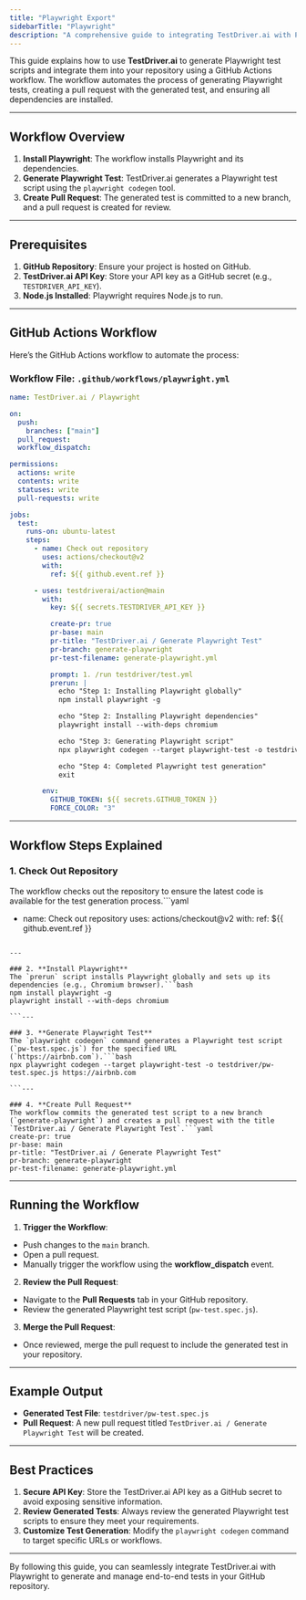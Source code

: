 ```yaml
---
title: "Playwright Export"
sidebarTitle: "Playwright"
description: "A comprehensive guide to integrating TestDriver.ai with Playwright for automated test generation."
---
```


This guide explains how to use **TestDriver.ai** to generate Playwright test scripts and integrate them into your repository using a GitHub Actions workflow. The workflow automates the process of generating Playwright tests, creating a pull request with the generated test, and ensuring all dependencies are installed.

---

## Workflow Overview

1. **Install Playwright**: The workflow installs Playwright and its dependencies.
2. **Generate Playwright Test**: TestDriver.ai generates a Playwright test script using the `playwright codegen` tool.
3. **Create Pull Request**: The generated test is committed to a new branch, and a pull request is created for review.

---

## Prerequisites

1. **GitHub Repository**: Ensure your project is hosted on GitHub.
2. **TestDriver.ai API Key**: Store your API key as a GitHub secret (e.g., `TESTDRIVER_API_KEY`).
3. **Node.js Installed**: Playwright requires Node.js to run.

---

## GitHub Actions Workflow

Here’s the GitHub Actions workflow to automate the process:

### Workflow File: `.github/workflows/playwright.yml`

```yaml
name: TestDriver.ai / Playwright

on:
  push:
    branches: ["main"]
  pull_request:
  workflow_dispatch:

permissions:
  actions: write
  contents: write
  statuses: write
  pull-requests: write

jobs:
  test:
    runs-on: ubuntu-latest
    steps:
      - name: Check out repository
        uses: actions/checkout@v2
        with:
          ref: ${{ github.event.ref }}

      - uses: testdriverai/action@main
        with:
          key: ${{ secrets.TESTDRIVER_API_KEY }}

          create-pr: true
          pr-base: main
          pr-title: "TestDriver.ai / Generate Playwright Test"
          pr-branch: generate-playwright
          pr-test-filename: generate-playwright.yml

          prompt: 1. /run testdriver/test.yml
          prerun: |
            echo "Step 1: Installing Playwright globally"
            npm install playwright -g

            echo "Step 2: Installing Playwright dependencies"
            playwright install --with-deps chromium

            echo "Step 3: Generating Playwright script"
            npx playwright codegen --target playwright-test -o testdriver/pw-test.spec.js https://airbnb.com

            echo "Step 4: Completed Playwright test generation"
            exit

        env:
          GITHUB_TOKEN: ${{ secrets.GITHUB_TOKEN }}
          FORCE_COLOR: "3"


```

---

## Workflow Steps Explained

### 1. **Check Out Repository**
The workflow checks out the repository to ensure the latest code is available for the test generation process.```yaml
- name: Check out repository
  uses: actions/checkout@v2
  with:
    ref: $\{\{ github.event.ref }}

```

---

### 2. **Install Playwright**
The `prerun` script installs Playwright globally and sets up its dependencies (e.g., Chromium browser).```bash
npm install playwright -g
playwright install --with-deps chromium

```---

### 3. **Generate Playwright Test**
The `playwright codegen` command generates a Playwright test script (`pw-test.spec.js`) for the specified URL (`https://airbnb.com`).```bash
npx playwright codegen --target playwright-test -o testdriver/pw-test.spec.js https://airbnb.com

```---

### 4. **Create Pull Request**
The workflow commits the generated test script to a new branch (`generate-playwright`) and creates a pull request with the title `TestDriver.ai / Generate Playwright Test`.```yaml
create-pr: true
pr-base: main
pr-title: "TestDriver.ai / Generate Playwright Test"
pr-branch: generate-playwright
pr-test-filename: generate-playwright.yml

```

---

## Running the Workflow

1. **Trigger the Workflow**:
  - Push changes to the `main` branch.
  - Open a pull request.
  - Manually trigger the workflow using the **workflow_dispatch** event.

2. **Review the Pull Request**:
  - Navigate to the **Pull Requests** tab in your GitHub repository.
  - Review the generated Playwright test script (`pw-test.spec.js`).

3. **Merge the Pull Request**:
  - Once reviewed, merge the pull request to include the generated test in your repository.

---

## Example Output

- **Generated Test File**: `testdriver/pw-test.spec.js`
- **Pull Request**: A new pull request titled `TestDriver.ai / Generate Playwright Test` will be created.

---

## Best Practices

1. **Secure API Key**: Store the TestDriver.ai API key as a GitHub secret to avoid exposing sensitive information.
2. **Review Generated Tests**: Always review the generated Playwright test scripts to ensure they meet your requirements.
3. **Customize Test Generation**: Modify the `playwright codegen` command to target specific URLs or workflows.

---

By following this guide, you can seamlessly integrate TestDriver.ai with Playwright to generate and manage end-to-end tests in your GitHub repository.
